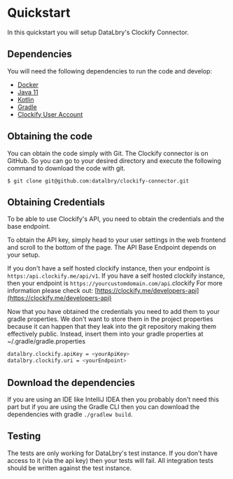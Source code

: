 # Quickstart

In this quickstart you will setup DataLbry's Clockify Connector.

## Dependencies

You will need the following dependencies to run the code and develop:

- [Docker](https://www.docker.com/)
- [Java 11](https://www.oracle.com/java/technologies/downloads/)
- [Kotlin](https://kotlinlang.org/)
- [Gradle](https://gradle.org/)
- [Clockify User Account](https://clockify.me/)

## Obtaining the code

You can obtain the code simply with Git. The Clockify connector is on GitHub. So you can go to your desired directory
and execute the following command to download the code with git.

```
$ git clone git@github.com:datalbry/clockify-connector.git
```

## Obtaining Credentials

To be able to use Clockify's API, you need to obtain the credentials and the base endpoint.

To obtain the API key, simply head to your user settings in the web frontend and scroll to the bottom of the page. The
API Base Endpoint depends on your setup.

If you don't have a self hosted clockify instance, then your endpoint is `https:/api.clockify.me/api/v1`.
If you have a self hosted clockify instance, then your endpoint is `https://yourcustomdomain.com/api`.clockify
For more information please check out: [https://clockify.me/developers-api](https://clockify.me/developers-api)

Now that you have obtained the credentials you need to add them to your gradle properties. We don't want to store them
in the project properties because it can happen that they leak into the git repository making them effectively public.
Instead, insert them into your gradle properties at ~/.gradle/gradle.properties

```sh
datalbry.clockify.apiKey = <yourApiKey>
datalbry.clockify.uri = <yourEndpoint>
```

## Download the dependencies

If you are using an IDE like IntelliJ IDEA then you probably don't need this part but if you are using the Gradle CLI
then you can download the dependencies with gradle `./gradlew build`.


## Testing

The tests are only working for DataLbry's test instance. If you don't have access to it (via the api key) then your
tests will fail. All integration tests should be written against the test instance.
